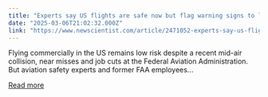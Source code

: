 ```yaml
---
title: "Experts say US flights are safe now but flag warning signs to look for"
date: "2025-03-06T21:02:32.000Z"
link: "https://www.newscientist.com/article/2471052-experts-say-us-flights-are-safe-now-but-flag-warning-signs-to-look-for/?utm_campaign=RSS%7CNSNS&utm_source=NSNS&utm_medium=RSS&utm_content=technology"
---
```


Flying commercially in the US remains low risk despite a recent mid-air collision, near misses and job cuts at the Federal Aviation Administration. But aviation safety experts and former FAA employees...

[Read more](https://www.newscientist.com/article/2471052-experts-say-us-flights-are-safe-now-but-flag-warning-signs-to-look-for/?utm_campaign=RSS%7CNSNS&utm_source=NSNS&utm_medium=RSS&utm_content=technology)
